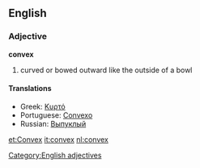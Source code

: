 ==English==
===Adjective===
[[Category:English adjectives]]
'''convex'''
#curved or bowed outward like the outside of a bowl

====Translations====
*Greek: [[Κυρτό]]
*Portuguese: [[Convexo]]
*Russian: [[Выпуклый]]

[[et:Convex]]
[[it:convex]]
[[nl:convex]]